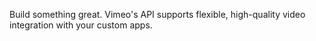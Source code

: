 Build something great. Vimeo's API supports flexible, high-quality video integration with your custom apps.